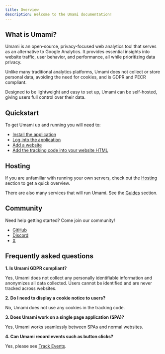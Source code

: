 ```yaml
---
title: Overview
description: Welcome to the Umami documentation!
---
```


## What is Umami?

Umami is an open-source, privacy-focused web analytics tool that serves as an alternative to Google Analytics.
It provides essential insights into website traffic, user behavior, and performance, all while prioritizing data privacy.

Unlike many traditional analytics platforms, Umami does not collect or store personal data, avoiding the need for cookies,
and is GDPR and PECR compliant.

Designed to be lightweight and easy to set up, Umami can be self-hosted, giving users full control over their data.

## Quickstart

To get Umami up and running you will need to:

- [Install the application](/docs/install)
- [Log into the application](/docs/login)
- [Add a website](/docs/add-a-website)
- [Add the tracking code into your website HTML](/docs/collect-data)

## Hosting

If you are unfamiliar with running your own servers, check out the [Hosting](/docs/guides/hosting) section to get a quick overview.

There are also many services that will run Umami. See the [Guides](/docs/guides/hosting) section.

## Community

Need help getting started? Come join our community!

- [GitHub](https://github.com/umami-software/umami)
- [Discord](https://discord.gg/4dz4zcXYrQ)
- [X](https://twitter.com/umami_software)

## Frequently asked questions

**1. Is Umami GDPR compliant?**

Yes, Umami does not collect any personally identifiable information and anonymizes all data collected. Users cannot be identified
and are never tracked across websites.

**2. Do I need to display a cookie notice to users?**

No, Umami does not use any cookies in the tracking code.

**3. Does Umami work on a single page application (SPA)?**

Yes, Umami works seamlessly between SPAs and normal websites.

**4. Can Umami record events such as button clicks?**

Yes, please see [Track Events](/docs/track-events).
